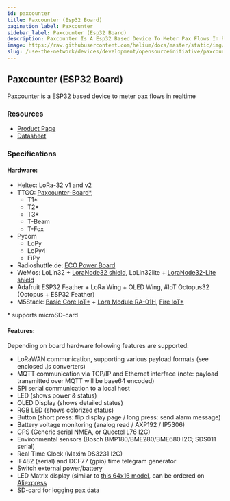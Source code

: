 ```yaml
---
id: paxcounter
title: Paxcounter (Esp32 Board)
pagination_label: Paxcounter
sidebar_label: Paxcounter (Esp32 Board)
description: Paxcounter Is A Esp32 Based Device To Meter Pax Flows In Realtime
image: https://raw.githubusercontent.com/helium/docs/master/static/img/link-image.png
slug: /use-the-network/devices/development/opensourceinitiative/paxcounter
---
```



## Paxcounter (ESP32 Board)

Paxcounter is a ESP32 based device to meter pax flows in realtime

### Resources

- [Product Page](https://github.com/cyberman54/ESP32-Paxcounter)
- [Datasheet](https://github.com/cyberman54/ESP32-Paxcounter#readme)

### Specifications

#### Hardware:

- Heltec: LoRa-32 v1 and v2
- TTGO: [Paxcounter-Board\*](https://www.aliexpress.com/item/2251832729579512.html),
  - T1\*
  - T2\*
  - T3\*
  - T-Beam
  - T-Fox
- Pycom
  - LoPy
  - LoPy4
  - FiPy
- Radioshuttle.de:
  [ECO Power Board](https://www.radioshuttle.de/esp32-eco-power/esp32-eco-power-board/)
- WeMos: LoLin32 + [LoraNode32 shield](https://github.com/hallard/LoLin32-Lora), LoLin32lite +
  [LoraNode32-Lite shield](https://github.com/hallard/LoLin32-Lite-Lora)
- Adafruit ESP32 Feather + LoRa Wing + OLED Wing, #IoT Octopus32 (Octopus + ESP32 Feather)
- M5Stack:
  [Basic Core IoT\*](https://m5stack.com/collections/m5-core/products/basic-core-iot-development-kit) +
  [Lora Module RA-01H](https://m5stack.com/collections/m5-module/products/lora-module-868mhz),
  [Fire IoT\*](https://m5stack.com/collections/m5-core/products/fire-iot-development-kit)

\* supports microSD-card

#### Features:

Depending on board hardware following features are supported:

- LoRaWAN communication, supporting various payload formats (see enclosed .js converters)
- MQTT communication via TCP/IP and Ethernet interface (note: payload transmitted over MQTT will be
  base64 encoded)
- SPI serial communication to a local host
- LED (shows power & status)
- OLED Display (shows detailed status)
- RGB LED (shows colorized status)
- Button (short press: flip display page / long press: send alarm message)
- Battery voltage monitoring (analog read / AXP192 / IP5306)
- GPS (Generic serial NMEA, or Quectel L76 I2C)
- Environmental sensors (Bosch BMP180/BME280/BME680 I2C; SDS011 serial)
- Real Time Clock (Maxim DS3231 I2C)
- IF482 (serial) and DCF77 (gpio) time telegram generator
- Switch external power/battery
- LED Matrix display (similar to
  [this 64x16 model](https://www.instructables.com/id/64x16-RED-LED-Marquee/), can be ordered on
  [Aliexpress](https://www.aliexpress.com/item/2251832430369196.html)
- SD-card for logging pax data
